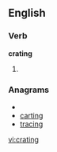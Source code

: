 ==English==

===Verb===
'''crating'''

# {{present participle of|[[crate]]}}

===Anagrams===
* {{alphagram|acginrt}}
* [[carting#English|carting]]
* [[tracing#English|tracing]]


[[vi:crating]]